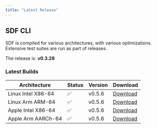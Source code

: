 ```yaml
---
title: "Latest Release" 
---
```


## SDF CLI

SDF is compiled for various architectures, with various optimizations. Extensive
test suites are run as part of releases.

The release is: **v0.3.28**

### Latest Builds

| Architecture           | Status | Version | Download |
| ---------------------- | ------ | ------- | -------- |
| Linux Intel X86-64     |   ✅   | v0.5.6  | [Download](https://cdn.sdf.com/releases/download/sdf-v0.5.6-x86_64-unknown-linux-musl.tar.gz) |
| Linux Arm ARM-64       |   ✅   | v0.5.6  | [Download](https://cdn.sdf.com/releases/download/sdf-v0.5.6-arm-unknown-linux-gnueabihf.tar.gz) |
| Apple Intel X86-64     |   ✅   | v0.5.6  | [Download](https://cdn.sdf.com/releases/download/sdf-v0.5.6-x86_64-apple-darwin.tar.gz) |
| Apple Arm AARCh-64     |   ✅   | v0.5.6  | [Download](https://cdn.sdf.com/releases/download/sdf-v0.5.6-aarch64-apple-darwin.tar.gz) |

